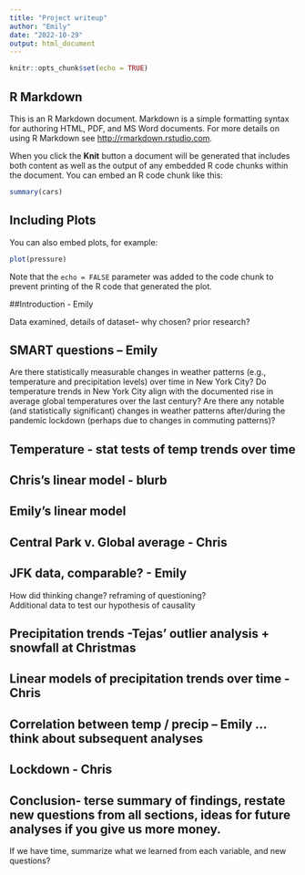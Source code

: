 ```yaml
---
title: "Project writeup"
author: "Emily"
date: "2022-10-29"
output: html_document
---
```


```r
knitr::opts_chunk$set(echo = TRUE)
```

## R Markdown

This is an R Markdown document. Markdown is a simple formatting syntax for authoring HTML, PDF, and MS Word documents. For more details on using R Markdown see <http://rmarkdown.rstudio.com>.

When you click the **Knit** button a document will be generated that includes both content as well as the output of any embedded R code chunks within the document. You can embed an R code chunk like this:

```r
summary(cars)
```

## Including Plots

You can also embed plots, for example:

```r
plot(pressure)
```

Note that the `echo = FALSE` parameter was added to the code chunk to prevent printing of the R code that generated the plot.





##Introduction - Emily  


Data examined, details of dataset-- why chosen? prior research?  


## SMART questions -- Emily  
Are there statistically measurable changes in weather patterns (e.g., temperature and precipitation levels) over time in New York City?
Do temperature trends in New York City align with the documented rise in average global temperatures over the last century?
Are there any notable (and statistically significant) changes in weather patterns after/during the pandemic lockdown (perhaps due to changes in commuting patterns)?


## Temperature - stat tests of temp trends over time  

## Chris's linear model  - blurb  

## Emily's linear model  

## Central Park v. Global average - Chris  

## JFK data, comparable?  - Emily  

How did thinking change? reframing of questioning?  
Additional data to test our hypothesis of causality  

## Precipitation trends -Tejas' outlier analysis + snowfall at Christmas

## Linear models of precipitation trends over time - Chris

## Correlation between temp / precip -- Emily  ... think about subsequent analyses

## Lockdown - Chris

## Conclusion- terse summary of findings, restate new questions from all sections, ideas for future analyses if you give us more money.    

If we have time, summarize what we learned from each variable, and new questions?

